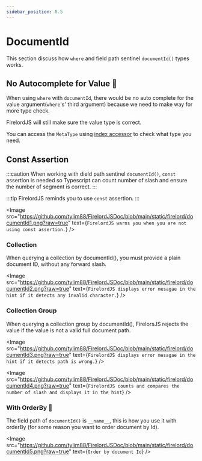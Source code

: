 ```yaml
---
sidebar_position: 8.5
---
```


# DocumentId

This section discuss how `where` and field path sentinel `documentId()` types works.


## No Autocomplete for Value 🐧

When using `where` with `documentId`, there would be no auto complete for the value argument(`where`'s' third argument) because we need to make way for more type check.

FirelordJS will still make sure the value type is correct.

You can access the `MetaType` using [index accessor](../guides/child_metatype#index-accessor) to check what type you need.

## Const Assertion

:::caution
When working with dield path sentinel `documentId()`, `const` assertion is needed so Typescript can count number of slash and ensure the number of segment is correct.
:::

:::tip
FirelordJS reminds you to use `const` assertion.
:::

<Image
	src="https://github.com/tylim88/FirelordJSDoc/blob/main/static/firelord/documentId1.png?raw=true"
	text={`FirelordJS warns you when you are not using const assertion.`}
/>

### Collection

When querying a collection by documentId(), you must provide a plain document ID, without any forward slash.

<Image
	src="https://github.com/tylim88/FirelordJSDoc/blob/main/static/firelord/documentId2.png?raw=true"
	text={`FirelordJS displays error mesagae in the hint if it detects any invalid character.`}
/>

### Collection Group

When querying a collection group by documentId(), FirelorsJS rejects the value if the value is not a valid full document path.

<Image
	src="https://github.com/tylim88/FirelordJSDoc/blob/main/static/firelord/documentId3.png?raw=true"
	text={`FirelordJS displays error mesagae in the hint if it detects path is wrong.`}
/>

<Image
	src="https://github.com/tylim88/FirelordJSDoc/blob/main/static/firelord/documentId4.png?raw=true"
	text={`FirelordJS counts and compares the number of slash and displays it in the hint`}
/>

### With OrderBy 🦜

The field path of `documentId()` is `__name__`, this is how you use it with orderBy (for some reason you want to order document by Id).

<Image
	src="https://github.com/tylim88/FirelordJSDoc/blob/main/static/firelord/documentId5.png?raw=true"
	text={`Order by document Id`}
/>
